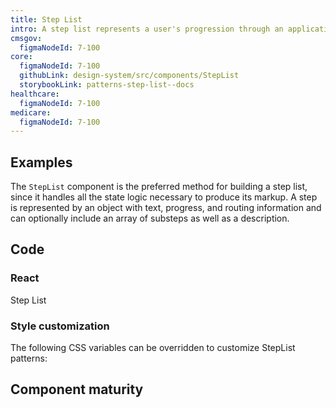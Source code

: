 ```yaml
---
title: Step List
intro: A step list represents a user's progression through an application or multi-page form. It serves as a table of contents and a way to quickly see where they are and what they should be working on next.
cmsgov:
  figmaNodeId: 7-100
core:
  figmaNodeId: 7-100
  githubLink: design-system/src/components/StepList
  storybookLink: patterns-step-list--docs
healthcare:
  figmaNodeId: 7-100
medicare:
  figmaNodeId: 7-100
---
```



## Examples

The `StepList` component is the preferred method for building a step list, since it handles all the state logic necessary to produce its markup. A step is represented by an object with text, progress, and routing information and can optionally include an array of substeps as well as a description.

<StorybookExample componentName="step-list" storyId="components-steplist--step-list-example" />

## Code

### React

<StorybookDocLinks>
  <StorybookDocLink storyId="components-steplist--docs">Step List</StorybookDocLink>
</StorybookDocLinks>

### Style customization

The following CSS variables can be overridden to customize StepList patterns:

<ComponentThemeOptions componentname="steplist" />

## Component maturity

<MaturityChecklist
  a11yStandards={false}
  color={true}
  forcedColors={true}
  screenReaders={true}
  keyboardNavigable={false}
  storybook={true}
  responsive={true}
  spanish={false}
  completeUiKit={false}
  responsiveUiKit={false}
  tokensInCode={true}
  tokensInSketch={true}
/>
